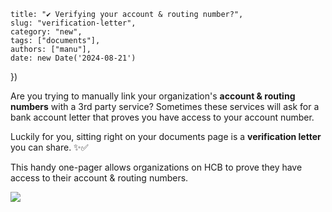     title: "✔︎ Verifying your account & routing number?",
    slug: "verification-letter",
    category: "new",
    tags: ["documents"],
    authors: ["manu"],
    date: new Date('2024-08-21')
})


Are you trying to manually link your organization's **account & routing numbers** with a 3rd party service? Sometimes these services will ask for a bank account letter that proves you have access to your account number.

Luckily for you, sitting right on your documents page is a **verification letter** you can share. ✨✅

This handy one-pager allows organizations on HCB to prove they have access to their account & routing numbers.


<Image src={verificationLetter} />
